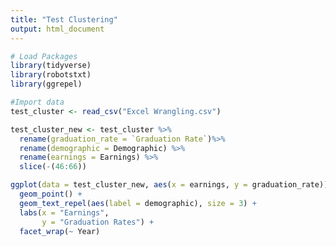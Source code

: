 ```yaml
---
title: "Test Clustering"
output: html_document
---
```


```r
# Load Packages
library(tidyverse)
library(robotstxt)
library(ggrepel)

#Import data
test_cluster <- read_csv("Excel Wrangling.csv")

test_cluster_new <- test_cluster %>%
  rename(graduation_rate = `Graduation Rate`)%>%
  rename(demographic = Demographic) %>%
  rename(earnings = Earnings) %>%
  slice(-(46:66))

ggplot(data = test_cluster_new, aes(x = earnings, y = graduation_rate)) +
  geom_point() +
  geom_text_repel(aes(label = demographic), size = 3) +
  labs(x = "Earnings", 
       y = "Graduation Rates") +
  facet_wrap(~ Year)

```

